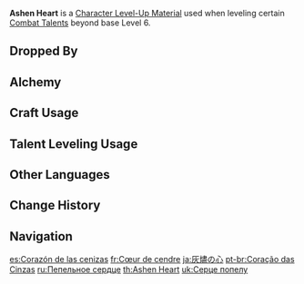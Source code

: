 {{Item Infobox
|id           = 113027
|image        = Item Ashen Heart.png
|type         = Character Level-Up Materials
|invCategory  = Character Development Items
|group        = La Signora Materials
|group2       = Weekly Boss Drops
|quality      = 5
|description  = A deformed fragment that contains powerful emotions. You obtained this from defeating Signora, who unleashed her original power.<br />Even tears cannot extinguish the flames. Molten-hot agony and rage rush through her veins, oozing from her tear ducts.<br />[[Pierro|The First Fatuus]] found her just before her heart could be destroyed by the eternal blaze. He understood that only deeper hate and obsession could quench the fire that devoured her and make her his ally...
|source1      = Lv. 70+ [[Narukami Island: Tenshukaku]] Reward
}}
'''Ashen Heart''' is a [[Character Level-Up Material]] used when leveling certain [[Combat Talents]] beyond base Level 6.

==Dropped By==
{{Dropped By|level=70}}

==Alchemy==
{{Recipe
|type = Converting
|Molten Moment = 1
|Dream Solvent = 1
|sort = Molten Moment;Dream Solvent
}}
{{Recipe
|type = Converting
|Hellfire Butterfly = 1
|Dream Solvent = 1
|sort = Hellfire Butterfly;Dream Solvent
}}

==Craft Usage==
{{Craft Usage}}

==Talent Leveling Usage==
{{Talent Leveling Usage}}

==Other Languages==
{{Other Languages
|en      = Ashen Heart
|zhs     = 灰烬之心
|zhs_rm  = Huījìn Zhīxīn
|zht     = 灰燼之心
|zht_rm  = Huījìn Zhīxīn
|zh_tl   = Heart of Ashes
|ja      = 灰燼の心
|ja_rm   = Kaijin no Kokoro
|ja_tl   = Heart of Ashes
|ko      = 재가 된 심장
|ko_rm   = Jaega Doen Simjang
|ko_tl   = Ashen Heart
|es      = Corazón de las cenizas
|es_tl   = Heart of the Ashes
|fr      = Cœur de cendre
|fr_tl   = Ashen Heart
|ru      = Пепельное сердце
|ru_tl   = Ashen Heart
|th      = Ashen Heart
|vi      = Trái Tim Tro Bụi
|vi_tl   = 
|de      = Ascheherz
|de_tl   = Ash Heart
|id      = Ashen Heart
|pt      = Coração das Cinzas
|pt_tl   = Heart from Ashes
|tr      = Küllenmiş Kalp
|tr_tl   = 
|it      = Cuore di cenere
|it_tl   = Heart of Ashes
}}

==Change History==
{{Change History|2.1}}

==Navigation==
{{Development Item Navbox|Character Level-Up Materials}}

[[es:Corazón de las cenizas]]
[[fr:Cœur de cendre]]
[[ja:灰燼の心]]
[[pt-br:Coração das Cinzas]]
[[ru:Пепельное сердце]]
[[th:Ashen Heart]]
[[uk:Серце попелу]]